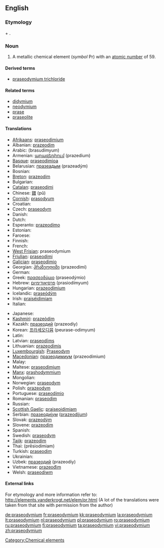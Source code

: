 ==English==
{{elements|Pr|cerium|Ce|neodymium|Nd}}

===Etymology===
{{etyl|el}} {{term|πράσινος|sc=Grek||green}} + {{term|δίδυμος|sc=Grek||twin}}.

===Noun===
{{en-noun|-}}
{{wikipedia}}

# A metallic chemical element (''symbol'' Pr) with an [[atomic number]] of 59.

====Derived terms====
* [[praseodymium trichloride]]

====Related terms====
* [[didymium]]
* [[neodymium]]
* [[prase]]
* [[praseolite]]

====Translations====
{{top}}
* [[Afrikaans]]: [[praseodimium]]
* Albanian: [[prazeodim]]
* Arabic: {{Arab|[[براسوديميوم]]}} (brasudímyum) {{m}}
* Armenian: [[պրազեդիում]] (prazedium)
* [[Basque]]: [[praseodimioa]]
* Belarusian: [[празеадым]] (prazeadým) {{m}}
* Bosnian: {{t-|bs|praseodimij}}
* [[Breton]]: [[prazeodim]]
* Bulgarian: {{t-|bg|празеодим|m|tr=prazeodím|sc=Cyrl}}
* [[Catalan]]: [[praseodimi]]
* Chinese: [[鐠]] (pǔ)
* [[Cornish]]: [[prasodyum]]
* Croatian: {{t-|hr|praseodimij}}
* Czech: [[praseodym]]
* Danish: {{t-|da|praseodymium}}
* Dutch: {{t+|nl|praseodymium|n}}
* Esperanto: [[prazeodimo]]
* Estonian: {{t-|et|praseodüüm}}
* Faroese: {{t-|fo|praseodymium|xs=Faroese}}
* Finnish: {{t-|fi|praseodyymi}}
* French: {{t+|fr|praséodyme|m}}
* [[West Frisian]]: praseodymium
* [[Friulian]]: [[praseodimi]]
* [[Galician]]: [[praseodimio]]
* Georgian: [[პრაზეოდიმი]] (prazeodimi)
* German: {{t+|de|Praseodym|n}}
* Greek: [[πρασεοδύμιο]] (praseodýmio) {{n}}
* Hebrew: [[פרסיאודימיום]] (prasiodímyum)
* Hungarian: [[prazeodímium]]
* Icelandic: [[praseódým]]
* Irish: [[praiséidimiam]]
* Italian: {{t+|it|praseodimio|m}}
{{mid}}
* Japanese: {{t+|ja|プラセオジム|tr=puraseojimu|sc=Jpan}}
* [[Kashmiri]]: [[prazeòdim]]
* Kazakh: [[празеодий]] (prazeodiy)
* Korean: [[프라세오디뮴]] (peurase-odimyum)
* Latin: {{t+|la|praseodymium}}
* Latvian: [[praseodīms]]
* Lithuanian: [[prazeodimis]]
* [[Luxembourgish]]: [[Praseodym]]
* [[Macedonian]]: [[празеодимиум]] (prazeodímium) {{m}}
* Malay: {{t-|ms|praseodimium|xs=Malay}}
* Maltese: [[praseodimjum]]
* [[Manx]]: [[prashodymmium]]
* Mongolian: {{t-|mn|празеодим|tr=prazeodim|sc=Cyrl|xs=Mongolian}}
* Norwegian: [[praseodym]]
* Polish: [[prazeodym]] {{m}}
* Portuguese: [[praseodímio]] {{m}}
* Romanian: [[praseodim]] {{n}}
* Russian: {{t+|ru|празеодим|m|tr=prazeodím|sc=Cyrl}}
* [[Scottish Gaelic]]: [[praiseoidimiam]]
* Serbian: [[празеодиjум]] ([[prazeodijum]]) {{m}}
* Slovak: [[prazeodým]]
* Slovene: [[prazeodim]]
* Spanish: {{t+|es|praseodimio|m}}
* Swedish: [[praseodym]]
* [[Tajik]]: [[prazeodim]]
* Thai: {{Thai|[[เพรซิโอดิเมียม]]}} (prēsiodimiam)
* Turkish: [[praseodim]]
* Ukrainian: {{t+|uk|празеодим|m|tr=prazeodým|sc=Cyrl|xs=Ukrainian}}
* Uzbek: [[празеодий]] (prazeodiy)
* Vietnamese: [[prazeođim]]
* Welsh: [[praseodiwm]]
{{bottom}}

====External links====
For etymology and more information refer to:
http://elements.vanderkrogt.net/elem/pr.html
(A lot of the translations were taken from that site with permission from the author)

[[Category:Chemical elements]]

[[de:praseodymium]]
[[fr:praseodymium]]
[[kk:praseodymium]]
[[la:praseodymium]]
[[lt:praseodymium]]
[[nl:praseodymium]]
[[pl:praseodymium]]
[[ro:praseodymium]]
[[ru:praseodymium]]
[[fi:praseodymium]]
[[ta:praseodymium]]
[[vi:praseodymium]]
[[zh:praseodymium]]